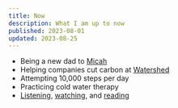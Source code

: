 ```yaml
---
title: Now
description: What I am up to now
published: 2023-08-01
updated: 2023-08-25
---
```


- Being a new dad to [Micah](/micah-lee-carpenter)
- Helping companies cut carbon at [Watershed](https://watershed.com)
- Attempting 10,000 steps per day
- Practicing cold water therapy
- [Listening](/listening), [watching](/watching), and [reading](/reading)